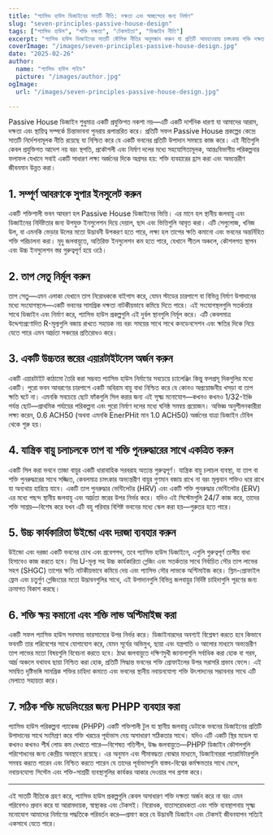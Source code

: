 ```yaml
---
title: "প্যাসিভ হাউস ডিজাইনের সাতটি নীতি: দক্ষতা এবং স্বাচ্ছন্দ্যের জন্য নির্মাণ"
slug: "seven-principles-passive-house-design"
tags: ["প্যাসিভ হাউস", "শক্তি দক্ষতা", "টেকসইতা", "ডিজাইন নীতি"]
excerpt: "প্যাসিভ হাউস ডিজাইনের সাতটি মৌলিক নীতির অনুসন্ধান করুন যা প্রতিটি আবহাওয়ায় চমৎকার শক্তি দক্ষতা, অসাধারণ অভ্যন্তরীণ বায়ু গুণমান এবং স্থায়ী স্বাচ্ছন্দ্য নিশ্চিত করে।"
coverImage: "/images/seven-principles-passive-house-design.jpg"
date: "2025-02-26"
author:
  name: "প্যাসিভ হাউস গাইড"
  picture: "/images/author.jpg"
ogImage:
  url: "/images/seven-principles-passive-house-design.jpg"

---
```

Passive House ডিজাইন শুধুমাত্র একটি প্রযুক্তিগত নকশা নয়—এটি একটি দার্শনিক ধারণা যা আমাদের আরাম, দক্ষতা এবং স্থায়িত্ব সম্পর্কে চিন্তাভাবনা পুনরায় রূপান্তরিত করে। প্রতিটি সফল Passive House প্রকল্পের কেন্দ্রে সাতটি নির্দেশনামূলক নীতি রয়েছে যা নিশ্চিত করে যে একটি ভবনের প্রতিটি উপাদান সমন্বয়ে কাজ করে। এই নীতিগুলি কেবল প্রযুক্তিগত আদেশ নয় বরং স্থপতি, প্রকৌশলী এবং নির্মাণ দলের মধ্যে সহযোগিতামূলক, আন্তঃবিভাগীয় পরিকল্পনার ফলাফল যেখানে সবাই একটি সাধারণ লক্ষ্য অর্জনের দিকে অগ্রসর হয়: শক্তি ব্যবহারের হ্রাস করা এবং অভ্যন্তরীণ জীবনমান উন্নত করা।

## 1. সম্পূর্ণ আবরণকে সুপার ইনসুলেট করুন

একটি শক্তিশালী ভবন আবরণ হল Passive House ডিজাইনের ভিত্তি। এর মানে হল স্থানীয় জলবায়ু এবং ডিজাইনের নির্দিষ্টতার জন্য উপযুক্ত ইনসুলেশন দিয়ে দেয়াল, ছাদ এবং ভিত্তিগুলি আবৃত করা। এটি সেলুলোজ, খনিজ উল, বা এমনকি ভেড়ার উলের মতো উদ্ভাবনী উপকরণ হতে পারে, লক্ষ্য হল তাপের ক্ষতি কমানো এবং ভবনের অন্তর্নিহিত শক্তি পরিচালনা করা। মৃদু জলবায়ুতে, অতিরিক্ত ইনসুলেশন কম হতে পারে, যেখানে শীতল অঞ্চলে, কৌশলগত স্থাপন এবং উচ্চ ইনসুলেশন স্তর গুরুত্বপূর্ণ হয়ে ওঠে।
## 2. তাপ সেতু নির্মূল করুন

তাপ সেতু—এমন এলাকা যেখানে তাপ নিরোধককে বাইপাস করে, যেমন স্টাডের চারপাশে বা বিভিন্ন নির্মাণ উপাদানের মধ্যে সংযোগস্থলে—একটি ভবনের সামগ্রিক দক্ষতা নাটকীয়ভাবে কমিয়ে দিতে পারে। এই সংযোগস্থলগুলি সতর্কতার সাথে ডিজাইন এবং নির্মাণ করে, প্যাসিভ হাউস প্রকল্পগুলি এই দুর্বল স্থানগুলি নির্মূল করে। এটি কেবলমাত্র উদ্দেশ্যপ্রণোদিত R-মূল্যগুলি বজায় রাখতে সহায়ক নয় বরং সময়ের সাথে সাথে কনডেনসেশন এবং ক্ষতির দিকে নিয়ে যেতে পারে এমন আর্দ্রতা সঞ্চয়ের প্রতিরোধও করে।

## 3. একটি উচ্চতর স্তরের এয়ারটাইটনেস অর্জন করুন

একটি এয়ারটাইট কাঠামো তৈরি করা সম্ভবত প্যাসিভ হাউস নির্মাণের সবচেয়ে চ্যালেঞ্জিং কিন্তু ফলপ্রসূ দিকগুলির মধ্যে একটি। পুরো ভবন আবরণের চারপাশে একটি অবিরাম বায়ু বাধা নিশ্চিত করে যে কোনও অপ্রয়োজনীয় খসড়া বা তাপ ক্ষতি ঘটে না। এমনকি সবচেয়ে ছোট ফাঁকগুলি সিল করার জন্য এই সূক্ষ্ম মনোযোগ—কখনও কখনও 1/32-ইঞ্চি পর্যন্ত ছোট—প্রাথমিক পর্যায়ের পরিকল্পনা এবং পুরো নির্মাণ দলের মধ্যে ঘনিষ্ঠ সমন্বয় প্রয়োজন। অভিজ্ঞ অনুশীলনকারীরা লক্ষ্য করেন, 0.6 ACH50 (অথবা এমনকি EnerPHit মান 1.0 ACH50) অর্জনের যাত্রা ডিজাইন টেবিল থেকে শুরু হয়।
## 4. যান্ত্রিক বায়ু চলাচলকে তাপ বা শক্তি পুনরুদ্ধারের সাথে একত্রিত করুন

একটি সিল করা ভবনে তাজা বায়ুর একটি ধারাবাহিক সরবরাহ অত্যন্ত গুরুত্বপূর্ণ। যান্ত্রিক বায়ু চলাচল ব্যবস্থা, যা তাপ বা শক্তি পুনরুদ্ধারের সাথে সজ্জিত, কেবলমাত্র চমৎকার অভ্যন্তরীণ বায়ুর গুণমান বজায় রাখে না বরং মূল্যবান শক্তিও ধরে রাখে যা অন্যথায় হারিয়ে যাবে। একটি তাপ পুনরুদ্ধার ভেন্টিলেটর (HRV) এবং একটি শক্তি পুনরুদ্ধার ভেন্টিলেটর (ERV) এর মধ্যে পছন্দ স্থানীয় জলবায়ু এবং আর্দ্রতা স্তরের উপর নির্ভর করে। যদিও এই সিস্টেমগুলি 24/7 কাজ করে, তাদের শক্তি সাশ্রয়—বিশেষ করে যখন এটি বহু পরিবার বিশিষ্ট ভবনের মধ্যে স্কেল করা হয়—গুরুতর হতে পারে।

## 5. উচ্চ কার্যকারিতা উইন্ডো এবং দরজা ব্যবহার করুন

উইন্ডো এবং দরজা একটি ভবনের চোখ এবং প্রবেশপথ, তবে প্যাসিভ হাউস ডিজাইনে, এগুলি গুরুত্বপূর্ণ তাপীয় বাধা হিসাবেও কাজ করতে হবে। নিম্ন U-মূল্য সহ উচ্চ কার্যকারিতা গ্লেজিং এবং সতর্কতার সাথে নির্বাচিত সৌর তাপ লাভের সহগ (SHGC) তাপের ক্ষতি নাটকীয়ভাবে কমিয়ে দেয় এবং প্যাসিভ সৌর লাভকে অপ্টিমাইজ করে। স্লিম-প্রোফাইল ফ্রেম এবং চতুর্গুণ গ্লেজিংয়ের মতো উদ্ভাবনগুলির সাথে, এই উপাদানগুলি বিভিন্ন জলবায়ুর নির্দিষ্ট চাহিদাগুলি পূরণের জন্য ক্রমাগত বিকাশ করছে।
## 6. শক্তি ক্ষয় কমানো এবং শক্তি লাভ অপ্টিমাইজ করা

একটি সফল প্যাসিভ হাউস সবসময় ভারসাম্যের উপর নির্ভর করে। ডিজাইনারদের অবশ্যই বিশ্লেষণ করতে হবে কিভাবে ভবনটি তার পরিবেশের সাথে যোগাযোগ করে, যেমন সূর্যের অভিমুখ, ছায়া এবং যন্ত্রপাতি ও আলোর মাধ্যমে অভ্যন্তরীণ তাপ লাভের মতো বিষয়গুলি বিবেচনা করতে হবে। ঠাণ্ডা জলবায়ুতে দক্ষিণমুখী জানালাগুলি সর্বাধিক করা হোক বা গরম, আর্দ্র অঞ্চলে যথাযথ ছায়া নিশ্চিত করা হোক, প্রতিটি সিদ্ধান্ত ভবনের শক্তি প্রোফাইলের উপর সরাসরি প্রভাব ফেলে। এই সমন্বিত দৃষ্টিভঙ্গি সামগ্রিক শক্তির চাহিদা কমাতে এবং ভবনের স্থানীয় নবায়নযোগ্য শক্তি উৎপাদনের সম্ভাবনার সাথে এটি মেলাতে সহায়তা করে।

## 7. সঠিক শক্তি মডেলিংয়ের জন্য PHPP ব্যবহার করা

প্যাসিভ হাউস পরিকল্পনা প্যাকেজ (PHPP) একটি শক্তিশালী টুল যা স্থানীয় জলবায়ু ডেটাকে ভবনের ডিজাইনের প্রতিটি উপাদানের সাথে সংমিশ্রণ করে শক্তি খরচের পূর্বাভাস দেয় অসাধারণ সঠিকতার সাথে। যদিও এটি একটি স্থির মডেল যা কখনও কখনও শীর্ষ লোড কম দেখাতে পারে—বিশেষত গতিশীল, উষ্ণ জলবায়ুতে—PHPP ডিজাইন কৌশলগুলি পরিশোধনের জন্য কেন্দ্রীয় অবস্থানে রয়েছে। এর অনুমান এবং সীমাবদ্ধতা বোঝার মাধ্যমে, ডিজাইনাররা প্যারামিটারগুলি সমন্বয় করতে পারেন এবং নিশ্চিত করতে পারেন যে তাদের পূর্বাভাসগুলি বাস্তব-বিশ্বের কর্মক্ষমতার সাথে মেলে, নবায়নযোগ্য সিস্টেম এবং শক্তি-সাশ্রয়ী ব্যবস্থাগুলির কার্যকর আকার দেওয়ার পথ প্রশস্ত করে।

---

এই সাতটি নীতিকে গ্রহণ করে, প্যাসিভ হাউস প্রকল্পগুলি কেবল অসাধারণ শক্তি দক্ষতা অর্জন করে না বরং এমন পরিবেশও প্রদান করে যা আরামদায়ক, স্বাস্থ্যকর এবং টেকসই। নিরোধক, বাতাসরোধকতা এবং শক্তি ব্যবস্থাপনায় সূক্ষ্ম মনোযোগ আমাদের নির্মাণের পদ্ধতিকে পরিবর্তন করে—প্রমাণ করে যে উদ্ভাবনী ডিজাইন এবং টেকসই জীবনযাপন সত্যিই একসাথে যেতে পারে।
